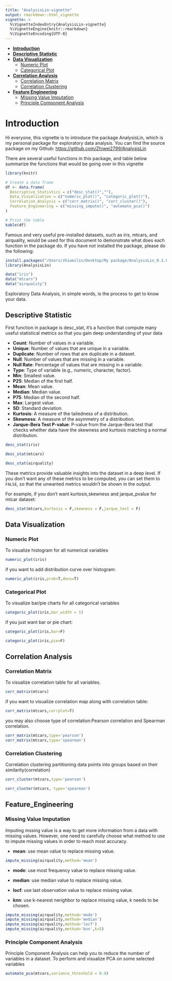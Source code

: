 ```yaml
---
title: "AnalysisLin-vignette"
output: rmarkdown::html_vignette
vignette: >
  %\VignetteIndexEntry{AnalysisLin-vignette}
  %\VignetteEngine{knitr::rmarkdown}
  %\VignetteEncoding{UTF-8}
---
```

- [**Introduction**](#introduction)
- [**Descriptive Statistic**](#descriptive-statistic)
- [**Data Visualization**](#data-visualization)
  - [Numeric Plot](#numeric-plot) 
  - [Categorical Plot](#categorical-plot) 
- [**Correlation Analysis**](#correlation-analysis)
  - [Correlation Matrix](#correlation-matrix) 
  - [Correlation Clustering](#correlation-clustering) 
- [**Feature Engineering**](#feature-engineering)
  - [Missing Value Imputation](#missing-value-imputation) 
  - [Principle Component Analysis](#principle-component-analysis)
  
# Introduction
Hi everyone, this vignette is to introduce the package AnalysisLin, which is my personal package for exploratory data analysis. You can find the source package on my Github: [https://github.com/Zhiwei2799/AnalysisLin](https://github.com/Zhiwei2799/AnalysisLin)

There are several useful functions in this package, and table below summarize the functions that would be going over in this vignette
```r
library(knitr)
```

```r
# Create a data frame
df <- data.frame(
  Descriptive_Statistics = c("desc_stat()",""),
  Data_Visualization = c("numeric_plot()", "categoric_plot()"),
  Correlation_Analysis = c("corr_matrix()", "corr_cluster()"),
  Feature_Engineering = c("missing_impute()", "automate_pca()")
)

# Print the table
kable(df)
```
Famous and very useful pre-installed datasets, such as iris, mtcars, and airquality, would be used for this document to demonstrate what does each function in the package do. If you have not installed the package, please do the following:
```r
install.packages("/Users/zhiweilin/Desktop/My package/AnalysisLin_0.1.0.tar.gz", repos = NULL, type = "source")
library(AnalysisLin)
```

```r
data("iris")
data("mtcars")
data("airquality")
```


Exploratory Data Analysis, in simple words, is the process to get to know your data. 

## Descriptive Statistic
First function in package is desc_stat, it's a function that compute many useful statistical metrics so that you gain deep understanding of your data

- **Count**: Number of values in a variable.
- **Unique**: Number of values that are unique in a variable.
- **Duplicate**: Number of rows that are duplicate in a dataset.
- **Null**: Number of values that are missing in a variable.
- **Null Rate**: Percentage of values that are missing in a variable.
- **Type**: Type of variable (e.g., numeric, character, factor).
- **Min**: Smallest value.
- **P25**: Median of the first half.
- **Mean**: Mean value.
- **Median**: Median value.
- **P75**: Median of the second half.
- **Max**: Largest value.
- **SD**: Standard deviation.
- **Kurtosis**: A measure of the tailedness of a distribution.
- **Skewness**: A measure of the asymmetry of a distribution.
- **Jarque-Bera Test P-value**: P-value from the Jarque-Bera test that checks whether data have the skewness and kurtosis matching a normal distribution.
```r
desc_stat(iris)
```

```r
desc_stat(mtcars)
```

```r
desc_stat(airquality)
```

These metrics provide valuable insights into the dataset in a deep level. If you don't want any of these metrics to be computed, you can set them to `FALSE`, so that the unwanted metrics wouldn't be shown in the output.

For example, if you don't want kurtosis,skewness and jarque_pvalue for mtcar dataset:
```r
desc_stat(mtcars,kurtosis = F,skewness = F,jarque_test = F)
```
## Data Visualization
### Numeric Plot 
To visualize histogram for all numerical variables
```r
numeric_plot(iris)
```
if you want to add distribution curve over histogram:
```r
numeric_plot(iris,prob=T,dens=T)
```
### Categorical Plot 
To visualize bar/pie charts for all categorical variables
```r
categoric_plot(iris,bar_width = 1)
```
if you just want bar or pie chart:
```r
categoric_plot(iris,bar=F)
```

```r
categoric_plot(iris,pie=F)
```

## Correlation Analysis
### Correlation Matrix
To visualize correlation table for all variables.
```r
corr_matrix(mtcars)
```
if you want to visualize correlation map along with correlation table:
```r
corr_matrix(mtcars,corrplot=T)
```
you may also choose type of correlation:Pearson correlation and Spearman correlation.
```r
corr_matrix(mtcars,type='pearson')
corr_matrix(mtcars,type='spearman')
```

### Correlation Clustering
Correlation clustering partitioning data points into groups based on their similarity(correlation)
```r
corr_cluster(mtcars,type='pearson')
```

```r
corr_cluster(mtcars, type='spearman')
```


## Feature_Engineering
### Missing Value Imputation
Imputing mssing value is a way to get more information from a data with missing values. However, one need to carefully choose what method to use to impute missing values in order to reach most accuracy.

- **mean**: use mean value to replace missing value.  

```r
impute_missing(airquality,method='mean')
```

- **mode**: use most frequency value to replace missing value.  

- **median**: use median value to replace missing value.  

- **locf**: use last observation value to replace missing value.  

- **knn**: use k-nearest nerighbor to replace missing value, k needs to be chosen.   
```r
impute_missing(airquality,method='mode')
impute_missing(airquality,method='median')
impute_missing(airquality,method='locf')
impute_missing(airquality,method='knn',k=5)
```

### Principle Component Analysis
Principle Component Analysis can help you to reduce the number of variables in a dataset.
To perform and visualize PCA on some selected variables

```r
automate_pca(mtcars,variance_threshold = 0.9)
```

